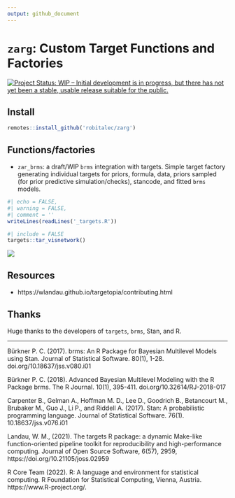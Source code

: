 ```yaml
---
output: github_document
---
```


# `zarg`: Custom Target Functions and Factories

[![Project Status: WIP – Initial development is in progress, but there has not yet been a stable, usable release suitable for the public.](https://www.repostatus.org/badges/latest/wip.svg)](https://www.repostatus.org/#wip)


## Install

```r
remotes::install_github('robitalec/zarg')
```

## Functions/factories

- `zar_brms`: a draft/WIP `brms` integration with targets.
Simple target factory generating individual targets for priors,
formula, data, priors sampled (for prior predictive simulation/checks), stancode, and fitted `brms` models. 

```r
#| echo = FALSE,
#| warning = FALSE,
#| comment = ''
writeLines(readLines('_targets.R'))
```

```r
#| include = FALSE
targets::tar_visnetwork()
```

![](README_files/figure-gfm/tar_viz-1.png)


## Resources 

- https://wlandau.github.io/targetopia/contributing.html


## Thanks

Huge thanks to the developers of `targets`, `brms`, Stan, and R. 


---

Bürkner P. C. (2017). brms: An R Package for Bayesian Multilevel Models using Stan. Journal of Statistical Software. 80(1), 1-28. doi.org/10.18637/jss.v080.i01

Bürkner P. C. (2018). Advanced Bayesian Multilevel Modeling with the R Package brms. The R Journal. 10(1), 395-411. doi.org/10.32614/RJ-2018-017

Carpenter B., Gelman A., Hoffman M. D., Lee D., Goodrich B., Betancourt M., Brubaker M., Guo J., Li P., and Riddell A. (2017). Stan: A probabilistic programming language. Journal of Statistical Software. 76(1). 10.18637/jss.v076.i01

Landau, W. M., (2021). The targets R package: a dynamic Make-like
function-oriented pipeline toolkit for reproducibility and high-performance
computing. Journal of Open Source Software, 6(57), 2959,
https://doi.org/10.21105/joss.02959

R Core Team (2022). R: A language and environment for statistical computing. R
Foundation for Statistical Computing, Vienna, Austria. https://www.R-project.org/.